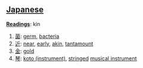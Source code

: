 == [[Japanese]] ==                             

'''[[Reading]]s''': kin

# [[菌]]: [[germ]], [[bacteria]]
# [[近]]: [[near]], [[early]], [[akin]], [[tantamount]]
# [[金]]: [[gold]]
# [[琴]]: [[koto (instrument)]], [[stringed]] [[musical instrument]]